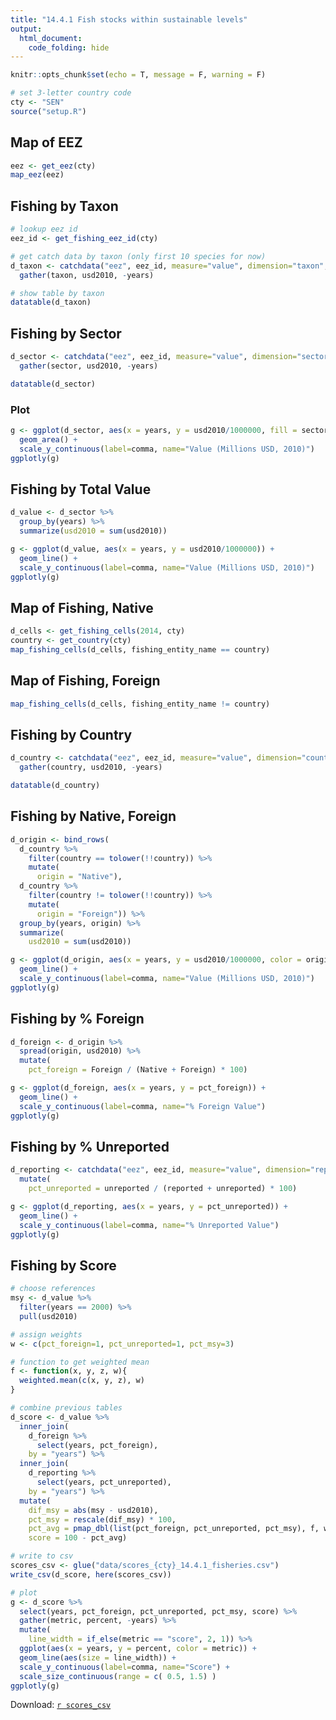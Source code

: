 ```yaml
---
title: "14.4.1 Fish stocks within sustainable levels"
output:
  html_document:
    code_folding: hide  
---
```


```r
knitr::opts_chunk$set(echo = T, message = F, warning = F)
```

```r
# set 3-letter country code
cty <- "SEN"
source("setup.R")
```

## Map of EEZ

```r
eez <- get_eez(cty)
map_eez(eez)
```

## Fishing by Taxon

```r
# lookup eez id
eez_id <- get_fishing_eez_id(cty)

# get catch data by taxon (only first 10 species for now)
d_taxon <- catchdata("eez", eez_id, measure="value", dimension="taxon", limit = 10) %>% 
  gather(taxon, usd2010, -years)

# show table by taxon
datatable(d_taxon)
```

## Fishing by Sector

```r
d_sector <- catchdata("eez", eez_id, measure="value", dimension="sector") %>% 
  gather(sector, usd2010, -years)

datatable(d_sector)
```

### Plot

```r
g <- ggplot(d_sector, aes(x = years, y = usd2010/1000000, fill = sector)) +
  geom_area() +
  scale_y_continuous(label=comma, name="Value (Millions USD, 2010)")
ggplotly(g)
```

## Fishing by Total Value

```r
d_value <- d_sector %>% 
  group_by(years) %>% 
  summarize(usd2010 = sum(usd2010))

g <- ggplot(d_value, aes(x = years, y = usd2010/1000000)) +
  geom_line() +
  scale_y_continuous(label=comma, name="Value (Millions USD, 2010)")
ggplotly(g)
```

## Map of Fishing, Native

```r
d_cells <- get_fishing_cells(2014, cty)
country <- get_country(cty)
map_fishing_cells(d_cells, fishing_entity_name == country)
```

## Map of Fishing, Foreign

```r
map_fishing_cells(d_cells, fishing_entity_name != country)
```

## Fishing by Country

```r
d_country <- catchdata("eez", eez_id, measure="value", dimension="country") %>% 
  gather(country, usd2010, -years)

datatable(d_country)
```

## Fishing by Native, Foreign

```r
d_origin <- bind_rows(
  d_country %>% 
    filter(country == tolower(!!country)) %>% 
    mutate(
      origin = "Native"),
  d_country %>% 
    filter(country != tolower(!!country)) %>% 
    mutate(
      origin = "Foreign")) %>% 
  group_by(years, origin) %>% 
  summarize(
    usd2010 = sum(usd2010))

g <- ggplot(d_origin, aes(x = years, y = usd2010/1000000, color = origin)) +
  geom_line() +
  scale_y_continuous(label=comma, name="Value (Millions USD, 2010)")
ggplotly(g)
```

## Fishing by % Foreign

```r
d_foreign <- d_origin %>% 
  spread(origin, usd2010) %>% 
  mutate(
    pct_foreign = Foreign / (Native + Foreign) * 100)

g <- ggplot(d_foreign, aes(x = years, y = pct_foreign)) +
  geom_line() +
  scale_y_continuous(label=comma, name="% Foreign Value")
ggplotly(g)
```

## Fishing by % Unreported

```r
d_reporting <- catchdata("eez", eez_id, measure="value", dimension="reporting-status") %>%
  mutate(
    pct_unreported = unreported / (reported + unreported) * 100)

g <- ggplot(d_reporting, aes(x = years, y = pct_unreported)) +
  geom_line() +
  scale_y_continuous(label=comma, name="% Unreported Value")
ggplotly(g)
```

## Fishing by Score

```r
# choose references
msy <- d_value %>% 
  filter(years == 2000) %>% 
  pull(usd2010)

# assign weights
w <- c(pct_foreign=1, pct_unreported=1, pct_msy=3)

# function to get weighted mean
f <- function(x, y, z, w){
  weighted.mean(c(x, y, z), w)
}

# combine previous tables
d_score <- d_value %>% 
  inner_join(
    d_foreign %>% 
      select(years, pct_foreign),
    by = "years") %>% 
  inner_join(
    d_reporting %>% 
      select(years, pct_unreported),
    by = "years") %>% 
  mutate(
    dif_msy = abs(msy - usd2010),
    pct_msy = rescale(dif_msy) * 100,
    pct_avg = pmap_dbl(list(pct_foreign, pct_unreported, pct_msy), f, w),
    score = 100 - pct_avg)

# write to csv
scores_csv <- glue("data/scores_{cty}_14.4.1_fisheries.csv")
write_csv(d_score, here(scores_csv))

# plot
g <- d_score %>% 
  select(years, pct_foreign, pct_unreported, pct_msy, score) %>% 
  gather(metric, percent, -years) %>% 
  mutate(
    line_width = if_else(metric == "score", 2, 1)) %>% 
  ggplot(aes(x = years, y = percent, color = metric)) +
  geom_line(aes(size = line_width)) +
  scale_y_continuous(label=comma, name="Score") +
  scale_size_continuous(range = c( 0.5, 1.5) ) 
ggplotly(g)
```

Download: [`r scores_csv`](`r raw_url`/`r scores_csv`)
